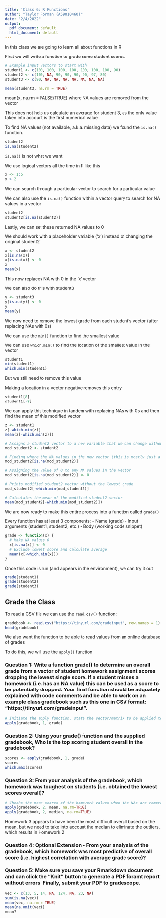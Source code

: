 ```yaml
---
title: 'Class 6: R Functions'
author: "Taylor Forman (A59010460)"
date: "2/4/2022"
output:
  pdf_document: default
  html_document: default
---
```


In this class we are going to learn all about functions in R

First we will write a function to grade some student scores.

```r
# Example input vectors to start with
student1 <- c(100, 100, 100, 100, 100, 100, 100, 90)
student2 <- c(100, NA, 90, 90, 90, 90, 97, 80)
student3 <- c(90, NA, NA, NA, NA, NA, NA, NA)
```

```r
mean(student3, na.rm = TRUE)
```

mean(x, na.rm = FALSE/TRUE) where NA values are removed from the vector

This does not help us calculate an average for student 3, as the only value taken into account is the first numerical value

To find NA values (not available, a.k.a. missing data) we found the `is.na()` function.

```r
student2
is.na(student2)
```

`is.na()` is not what we want

We use logical vectors all the time in R like this

```r
x <- 1:5
x > 2
```

We can search through a particular vector to search for a particular value

We can also use the `is.na()` function within a vector query to search for NA values in a vector

```r
student2
student2[is.na(student2)]
```

Lastly, we can set these returned NA values to 0

We should work with a placeholder variable ('x') instead of changing the original student2

```r
x <- student2
x[is.na(x)]
x[is.na(x)] <- 0
x
mean(x)
```

This now replaces NA with 0 in the 'x' vector

We can also do this with student3

```r
y <- student3
y[is.na(y)] <- 0
y
mean(y)
```

We now need to remove the lowest grade from each student's vector (after replacing NAs with 0s)

We can use the `min()` function to find the smallest value

We can use `which.min()` to find the location of the smallest value in the vector

```r
student1
min(student1)
which.min(student1)
```

But we still need to remove this value

Making a location in a vector negative removes this entry

```r
student1[8]
student1[-8]
```

We can apply this technique in tandem with replacing NAs with 0s and then find the mean of this modified vector

```r
z <- student1
z[-which.min(z)]
mean(z[-which.min(z)])

# Assigns a student2 vector to a new variable that we can change without worry 
mod_student2 <- student2

# Finding where the NA values in the new vector (this is mostly just a checkpoint for me, not actually that useful)
mod_student2[is.na(mod_student2)]

# Assigning the value of 0 to any NA values in the vector
mod_student2[is.na(mod_student2)] <- 0

# Prints modified student2 vector without the lowest grade
mod_student2[-which.min(mod_student2)]

# Calculates the mean of the modified student2 vector
mean(mod_student2[-which.min(mod_student2)])
```

We are now ready to make this entire process into a function called `grade()`

Every function has at least 3 components:
- Name (grade)
- Input arguments (student1, student2, etc.)
- Body (working code snippet)

```r
grade <- function(x) {
  # Make NA values 0
  x[is.na(x)] <- 0
  # Exclude lowest score and calculate average
  mean(x[-which.min(x)])
}
```

Once this code is run (and appears in the environment), we can try it out

```r
grade(student1)
grade(student2)
grade(student3)
```

## Grade the Class

To read a CSV file we can use the `read.csv()` function:

```r
gradebook <- read.csv("https://tinyurl.com/gradeinput", row.names = 1)
head(gradebook)
```

We also want the function to be able to read values from an online database of grades

To do this, we will use the `apply()` function

### Question 1: Write a function grade() to determine an overall grade from a vector of student homework assignment scores dropping the lowest single score. If a student misses a homework (i.e. has an NA value) this can be used as a score to be potentially dropped. Your final function should be adquately explained with code comments and be able to work on an example class gradebook such as this one in CSV format: “https://tinyurl.com/gradeinput”.

```r
# Initiate the apply function, state the vector/matrix to be applied to, use 1 to apply the function to all rows and 2 to apply the function to each column, and lastly input the function we wish to use
apply(gradebook, 1, grade)
```

### Question 2: Using your grade() function and the supplied gradebook, Who is the top scoring student overall in the gradebook?

```r
scores <- apply(gradebook, 1, grade)
scores
which.max(scores)
```

### Question 3: From your analysis of the gradebook, which homework was toughest on students (i.e. obtained the lowest scores overall)?

```r
# Checks the mean scores of the homework values when the NAs are removed
apply(gradebook, 2, mean, na.rm=TRUE)
apply(gradebook, 2, median, na.rm=TRUE)
```

Homework 3 appears to have been the most difficult overall based on the mean, but we need to take into account the median to eliminate the outliers, which results in Homework 2


### Question 4: Optional Extension - From your analysis of the gradebook, which homework was most predictive of overall score (i.e. highest correlation with average grade score)?



### Question 5: Make sure you save your Rmarkdown document and can click the “Knit” button to generate a PDF foramt report without errors. Finally, submit your PDF to gradescope.

```r
vec <- c(13, 5, 14, NA, 124, NA, 23, NA)
sum(is.na(vec))
mean(vec, na.rm = TRUE)
mean(na.omit(vec))
mean?
```

